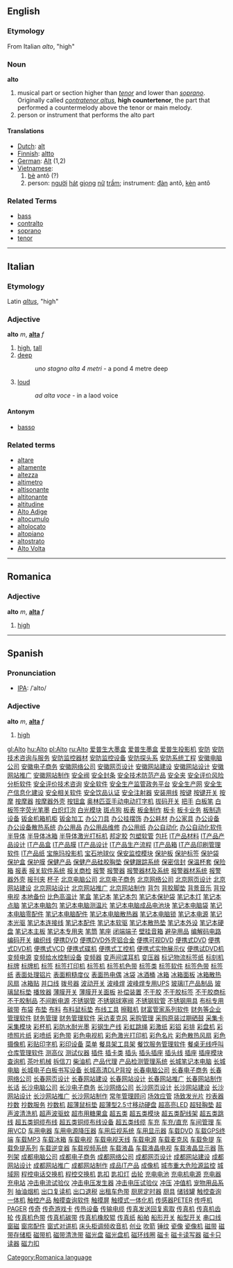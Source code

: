 ==English==
===Etymology===
From Italian ''alto'', "high"
===Noun===
'''alto'''

# musical part or section higher than ''[[tenor]]'' and lower than ''[[soprano]]''.  Originally called ''[[contratenor altus]]'', '''high countertenor''', the part that performed a countermelody above the tenor or main melody.
# person or instrument that performs the alto part

====Translations====
*[[Dutch]]: [[alt]]
*[[Finnish]]: [[altto]]
*[[German]]: [[Alt]] (1,2)
*[[Vietnamese]]:
*#[[bè]] antô (?)
*#person: [[người]] [[hát]] [[giọng]] [[nữ]] [[trầm]]; instrument: [[đàn]] antô, [[kèn]] antô

===Related Terms===
*[[bass]]
*[[contralto]]
*[[soprano]]
*[[tenor]]
----

==Italian==
===Etymology===
Latin ''[[altus]]'', "high"
===Adjective===
'''alto''' ''m'', '''[[alta]]''' ''f''

# [[high]], [[tall]]
# [[deep]]
#: ''uno stagno alta 4 metri'' - a pond 4 metre deep
# [[loud]]
#:''ad alta voce'' - in a laod voice

====Antonym====
*[[basso]]

===Related terms===
*[[altare]]
*[[altamente]]
*[[altezza]]
*[[altimetro]]
*[[altisonante]]
*[[altitonante]]
*[[altitudine]]
*[[Alto Adige]]
*[[altocumulo]]
*[[altolocato]]
*[[altopiano]]
*[[altostrato]]
*[[Alto Volta]]

----

==Romanica==
[[Category:Romanica language]]
===Adjective===
'''alto''' ''m'', '''[[alta]]''' ''f''

# [[high]]
----
==Spanish==
===Pronunciation===
*[[International Phonetic Alphabet|IPA]]: /ˈalto/

===Adjective===
'''alto''' ''m'', '''[[alta#Spanish|alta]]''' ''f''

#[[high]]

[[gl:Alto]]
[[hu:Alto]]
[[pl:Alto]]
[[ru:Alto]]
[http://www.02188888888.com/itcp001/001.htm 爱普生大墨盒]
[http://www.02188888888.com/itcp001/002.htm 爱普生墨盒]
[http://www.02188888888.com/itcp001/003.htm 爱普生投影机]
[http://www.02188888888.com/itcp001/004.htm 安防]
[http://www.02188888888.com/itcp001/005.htm 安防技术咨询与服务]
[http://www.02188888888.com/itcp001/006.htm 安防监控器材]
[http://www.02188888888.com/itcp001/007.htm 安防监控设备]
[http://www.02188888888.com/itcp001/008.htm 安防探头系]
[http://www.02188888888.com/itcp001/009.htm 安防系统工程]
[http://www.02188888888.com/itcp001/010.htm 安徽电脑公司]
[http://www.02188888888.com/itcp001/011.htm 安徽电子商务]
[http://www.02188888888.com/itcp001/012.htm 安徽网络公司]
[http://www.02188888888.com/itcp001/013.htm 安徽网页设计]
[http://www.02188888888.com/itcp001/014.htm 安徽网站建设]
[http://www.02188888888.com/itcp001/015.htm 安徽网站设计]
[http://www.02188888888.com/itcp001/016.htm 安徽网站推广]
[http://www.02188888888.com/itcp001/017.htm 安徽网站制作]
[http://www.02188888888.com/itcp001/018.htm 安全阀]
[http://www.02188888888.com/itcp001/019.htm 安全封条]
[http://www.02188888888.com/itcp001/020.htm 安全技术防范产品]
[http://www.02188888888.com/itcp001/021.htm 安全夹]
[http://www.02188888888.com/itcp001/022.htm 安全评价风险分析软件]
[http://www.02188888888.com/itcp001/023.htm 安全评价技术咨询]
[http://www.02188888888.com/itcp001/024.htm 安全软件]
[http://www.02188888888.com/itcp001/025.htm 安全生产监管政务平台]
[http://www.02188888888.com/itcp001/026.htm 安全生产网]
[http://www.02188888888.com/itcp001/027.htm 安全生产信息化建设]
[http://www.02188888888.com/itcp001/028.htm 安全相关软件]
[http://www.02188888888.com/itcp001/029.htm 安全饮品认证]
[http://www.02188888888.com/itcp001/030.htm 安全注射器]
[http://www.02188888888.com/itcp001/031.htm 安装用线]
[http://www.02188888888.com/itcp001/032.htm 按键]
[http://www.02188888888.com/itcp001/033.htm 按键开关]
[http://www.02188888888.com/itcp001/034.htm 按摩]
[http://www.02188888888.com/itcp001/035.htm 按摩器]
[http://www.02188888888.com/itcp001/036.htm 按摩器外壳]
[http://www.02188888888.com/itcp001/037.htm 按钮盒]
[http://www.02188888888.com/itcp001/038.htm 奥林匹亚手动电动打字机]
[http://www.02188888888.com/itcp001/039.htm 拔码开关]
[http://www.02188888888.com/itcp001/040.htm 把手]
[http://www.02188888888.com/itcp001/041.htm 白板笔]
[http://www.02188888888.com/itcp001/042.htm 白板签字荧光笔墨]
[http://www.02188888888.com/itcp001/043.htm 白炽灯泡]
[http://www.02188888888.com/itcp001/044.htm 白光模块]
[http://www.02188888888.com/itcp001/045.htm 斑点狗]
[http://www.02188888888.com/itcp001/046.htm 板表]
[http://www.02188888888.com/itcp001/047.htm 板金制作]
[http://www.02188888888.com/itcp001/048.htm 板卡]
[http://www.02188888888.com/itcp001/049.htm 板卡业务]
[http://www.02188888888.com/itcp001/050.htm 板制造设备]
[http://www.02188888888.com/itcp001/051.htm 钣金机箱机柜]
[http://www.02188888888.com/itcp001/052.htm 钣金加工]
[http://www.02188888888.com/itcp001/053.htm 办公刀具]
[http://www.02188888888.com/itcp001/054.htm 办公挂摆饰]
[http://www.02188888888.com/itcp001/055.htm 办公耗材]
[http://www.02188888888.com/itcp001/056.htm 办公家具]
[http://www.02188888888.com/itcp001/057.htm 办公设备]
[http://www.02188888888.com/itcp001/058.htm 办公设备散热系统]
[http://www.02188888888.com/itcp001/059.htm 办公用品]
[http://www.02188888888.com/itcp001/060.htm 办公用品维修]
[http://www.02188888888.com/itcp001/061.htm 办公用纸]
[http://www.02188888888.com/itcp001/062.htm 办公自动化]
[http://www.02188888888.com/itcp001/063.htm 办公自动化软件]
[http://www.02188888888.com/itcp001/064.htm 半导体]
[http://www.02188888888.com/itcp001/065.htm 半导体冰箱]
[http://www.02188888888.com/itcp001/066.htm 半导体激光打标机]
[http://www.02188888888.com/itcp001/067.htm 邦定胶]
[http://www.02188888888.com/itcp001/068.htm 包塑软管]
[http://www.02188888888.com/itcp001/069.htm 包托]
[http://www.02188888888.com/itcp001/070.htm IT产品材料]
[http://www.02188888888.com/itcp001/071.htm IT产品产品设计]
[http://www.02188888888.com/itcp001/072.htm IT产品盒]
[http://www.02188888888.com/itcp001/073.htm IT产品膜]
[http://www.02188888888.com/itcp001/074.htm IT产品设计]
[http://www.02188888888.com/itcp001/075.htm IT产品生产流程]
[http://www.02188888888.com/itcp001/076.htm IT产品箱]
[http://www.02188888888.com/itcp001/077.htm IT产品印刷管理软件]
[http://www.02188888888.com/itcp001/078.htm IT产品纸]
[http://www.02188888888.com/itcp001/079.htm 宝施玛投影机]
[http://www.02188888888.com/itcp001/080.htm 宝石地球仪]
[http://www.02188888888.com/itcp001/081.htm 保安监控模块]
[http://www.02188888888.com/itcp001/082.htm 保护板]
[http://www.02188888888.com/itcp001/083.htm 保护标签]
[http://www.02188888888.com/itcp001/084.htm 保护袋]
[http://www.02188888888.com/itcp001/085.htm 保护盒]
[http://www.02188888888.com/itcp001/086.htm 保护膜]
[http://www.02188888888.com/itcp001/087.htm 保健产品]
[http://www.02188888888.com/itcp001/088.htm 保健产品硅胶胸垫]
[http://www.02188888888.com/itcp001/089.htm 保健跟踪系统]
[http://www.02188888888.com/itcp001/090.htm 保密信封]
[http://www.02188888888.com/itcp001/091.htm 保温杯套]
[http://www.02188888888.com/itcp001/092.htm 保险箱]
[http://www.02188888888.com/itcp001/093.htm 报表]
[http://www.02188888888.com/itcp001/094.htm 报关软件系统]
[http://www.02188888888.com/itcp001/095.htm 报关商检]
[http://www.02188888888.com/itcp001/096.htm 报警]
[http://www.02188888888.com/itcp001/097.htm 报警器]
[http://www.02188888888.com/itcp001/098.htm 报警器材及系统]
[http://www.02188888888.com/itcp001/099.htm 报警器材系统]
[http://www.02188888888.com/itcp001/100.htm 报警器外壳]
[http://www.02188888888.com/itcp001/101.htm 报刊夹]
[http://www.02188888888.com/itcp001/102.htm 杯子]
[http://www.02188888888.com/itcp001/103.htm 北京电脑公司]
[http://www.02188888888.com/itcp001/104.htm 北京电子商务]
[http://www.02188888888.com/itcp001/105.htm 北京网络公司]
[http://www.02188888888.com/itcp001/106.htm 北京网页设计]
[http://www.02188888888.com/itcp001/107.htm 北京网站建设]
[http://www.02188888888.com/itcp001/108.htm 北京网站设计]
[http://www.02188888888.com/itcp001/109.htm 北京网站推广]
[http://www.02188888888.com/itcp001/110.htm 北京网站制作]
[http://www.02188888888.com/itcp001/111.htm 背包]
[http://www.02188888888.com/itcp001/112.htm 背胶脚垫]
[http://www.02188888888.com/itcp001/113.htm 背景音乐]
[http://www.02188888888.com/itcp001/114.htm 背投电视]
[http://www.02188888888.com/itcp001/115.htm 本地备份]
[http://www.02188888888.com/itcp001/116.htm 比色高温计]
[http://www.02188888888.com/itcp001/117.htm 笔盒]
[http://www.02188888888.com/itcp001/118.htm 笔记本]
[http://www.02188888888.com/itcp001/119.htm 笔记本包]
[http://www.02188888888.com/itcp001/120.htm 笔记本保护袋]
[http://www.02188888888.com/itcp001/121.htm 笔记本灯]
[http://www.02188888888.com/itcp001/122.htm 笔记本点脑]
[http://www.02188888888.com/itcp001/123.htm 笔记本电脑包]
[http://www.02188888888.com/itcp001/124.htm 笔记本电脑测温片]
[http://www.02188888888.com/itcp001/125.htm 笔记本电脑成品电池块]
[http://www.02188888888.com/itcp001/126.htm 笔记本电脑袋]
[http://www.02188888888.com/itcp001/127.htm 笔记本电脑零配件]
[http://www.02188888888.com/itcp001/128.htm 笔记本电脑配件]
[http://www.02188888888.com/itcp001/129.htm 笔记本电脑散热器]
[http://www.02188888888.com/itcp001/130.htm 笔记本电脑锁]
[http://www.02188888888.com/itcp001/131.htm 笔记本电源]
[http://www.02188888888.com/itcp001/132.htm 笔记本光驱]
[http://www.02188888888.com/itcp001/133.htm 笔记本连接线]
[http://www.02188888888.com/itcp001/134.htm 笔记本配件]
[http://www.02188888888.com/itcp001/135.htm 笔记本软驱]
[http://www.02188888888.com/itcp001/136.htm 笔记本散热垫]
[http://www.02188888888.com/itcp001/137.htm 笔记本外设]
[http://www.02188888888.com/itcp001/138.htm 笔记本硬盘]
[http://www.02188888888.com/itcp001/139.htm 笔记本主板]
[http://www.02188888888.com/itcp001/140.htm 笔记本专用夹]
[http://www.02188888888.com/itcp001/141.htm 笔筒]
[http://www.02188888888.com/itcp001/142.htm 笔座]
[http://www.02188888888.com/itcp001/143.htm 闭端端子]
[http://www.02188888888.com/itcp001/144.htm 壁挂音箱]
[http://www.02188888888.com/itcp001/145.htm 避孕用品]
[http://www.02188888888.com/itcp001/146.htm 编解码电路]
[http://www.02188888888.com/itcp001/147.htm 编码开关]
[http://www.02188888888.com/itcp001/148.htm 编织线]
[http://www.02188888888.com/itcp001/149.htm 便携DVD]
[http://www.02188888888.com/itcp001/150.htm 便携DVD外壳铝合金]
[http://www.02188888888.com/itcp001/151.htm 便携可视DVD]
[http://www.02188888888.com/itcp001/152.htm 便携式DVD]
[http://www.02188888888.com/itcp001/153.htm 便携式DVD机]
[http://www.02188888888.com/itcp001/154.htm 便携式VCD]
[http://www.02188888888.com/itcp001/155.htm 便携式碟机]
[http://www.02188888888.com/itcp001/156.htm 便携式工控机]
[http://www.02188888888.com/itcp001/157.htm 便携式实物展示仪]
[http://www.02188888888.com/itcp001/158.htm 便携试DVD机]
[http://www.02188888888.com/itcp001/159.htm 变频电源]
[http://www.02188888888.com/itcp001/160.htm 变频给水控制设备]
[http://www.02188888888.com/itcp001/161.htm 变频器]
[http://www.02188888888.com/itcp001/162.htm 变声间谍耳机]
[http://www.02188888888.com/itcp001/163.htm 变压器]
[http://www.02188888888.com/itcp001/164.htm 标记物流标签纸]
[http://www.02188888888.com/itcp001/165.htm 标刻机]
[http://www.02188888888.com/itcp001/166.htm 标牌]
[http://www.02188888888.com/itcp001/167.htm 标牌机]
[http://www.02188888888.com/itcp001/168.htm 标签]
[http://www.02188888888.com/itcp001/169.htm 标签打印机]
[http://www.02188888888.com/itcp001/170.htm 标签机]
[http://www.02188888888.com/itcp001/171.htm 标签机色带]
[http://www.02188888888.com/itcp001/172.htm 标签类]
[http://www.02188888888.com/itcp001/173.htm 标签软件]
[http://www.02188888888.com/itcp001/174.htm 标签色带]
[http://www.02188888888.com/itcp001/175.htm 标签纸]
[http://www.02188888888.com/itcp001/176.htm 表面处理铝片]
[http://www.02188888888.com/itcp001/177.htm 表面粗糙度仪]
[http://www.02188888888.com/itcp001/178.htm 表面热电偶]
[http://www.02188888888.com/itcp001/179.htm 冰袋]
[http://www.02188888888.com/itcp001/180.htm 冰酒桶]
[http://www.02188888888.com/itcp001/181.htm 冰箱]
[http://www.02188888888.com/itcp001/182.htm 冰箱面板]
[http://www.02188888888.com/itcp001/183.htm 冰箱散热风扇]
[http://www.02188888888.com/itcp001/184.htm 冰箱贴]
[http://www.02188888888.com/itcp001/185.htm 并口线]
[http://www.02188888888.com/itcp001/186.htm 拨号器]
[http://www.02188888888.com/itcp001/187.htm 波动开关]
[http://www.02188888888.com/itcp001/188.htm 波峰焊]
[http://www.02188888888.com/itcp001/189.htm 波峰焊专用UPS]
[http://www.02188888888.com/itcp001/190.htm 玻璃IT产品制品]
[http://www.02188888888.com/itcp001/191.htm 玻璃鼠标垫]
[http://www.02188888888.com/itcp001/192.htm 播放器]
[http://www.02188888888.com/itcp001/193.htm 薄膜开关]
[http://www.02188888888.com/itcp001/194.htm 薄膜开关面板]
[http://www.02188888888.com/itcp001/195.htm 补偿装置]
[http://www.02188888888.com/itcp001/196.htm 不干胶]
[http://www.02188888888.com/itcp001/197.htm 不干胶标签]
[http://www.02188888888.com/itcp001/198.htm 不干胶商标]
[http://www.02188888888.com/itcp001/199.htm 不干胶制品]
[http://www.02188888888.com/itcp001/200.htm 不间断电源]
[http://www.02188888888.com/itcp001/201.htm 不锈钢管]
[http://www.02188888888.com/itcp001/202.htm 不锈钢球塞阀]
[http://www.02188888888.com/itcp001/203.htm 不锈钢软管]
[http://www.02188888888.com/itcp001/204.htm 不锈钢用具]
[http://www.02188888888.com/itcp001/205.htm 布标专用碳带]
[http://www.02188888888.com/itcp001/206.htm 布袋]
[http://www.02188888888.com/itcp001/207.htm 布垫]
[http://www.02188888888.com/itcp001/208.htm 布料]
[http://www.02188888888.com/itcp001/209.htm 布料鼠标垫]
[http://www.02188888888.com/itcp001/210.htm 布线工具]
[http://www.02188888888.com/itcp001/211.htm 擦鞋机]
[http://www.02188888888.com/itcp001/212.htm 财富管家系列软件]
[http://www.02188888888.com/itcp001/213.htm 财务等企业管理软件]
[http://www.02188888888.com/itcp001/214.htm 财务管理]
[http://www.02188888888.com/itcp001/215.htm 财务管理软件]
[http://www.02188888888.com/itcp001/216.htm 采访麦克风]
[http://www.02188888888.com/itcp001/217.htm 采购管理]
[http://www.02188888888.com/itcp001/218.htm 采购原装过期硒鼓]
[http://www.02188888888.com/itcp001/219.htm 采集卡]
[http://www.02188888888.com/itcp001/220.htm 采集模块]
[http://www.02188888888.com/itcp001/221.htm 彩杯机]
[http://www.02188888888.com/itcp001/222.htm 彩防水耐光墨]
[http://www.02188888888.com/itcp001/223.htm 彩钢生产线]
[http://www.02188888888.com/itcp001/224.htm 彩虹跳绳]
[http://www.02188888888.com/itcp001/225.htm 彩激纸]
[http://www.02188888888.com/itcp001/226.htm 彩铝]
[http://www.02188888888.com/itcp001/227.htm 彩排]
[http://www.02188888888.com/itcp001/228.htm 彩盘机]
[http://www.02188888888.com/itcp001/229.htm 彩喷照片纸]
[http://www.02188888888.com/itcp001/230.htm 彩喷纸]
[http://www.02188888888.com/itcp001/231.htm 彩色带]
[http://www.02188888888.com/itcp001/232.htm 彩色电视机]
[http://www.02188888888.com/itcp001/233.htm 彩色激光打印机]
[http://www.02188888888.com/itcp001/234.htm 彩色名片]
[http://www.02188888888.com/itcp001/235.htm 彩色散热风扇]
[http://www.02188888888.com/itcp001/236.htm 彩色摄像机]
[http://www.02188888888.com/itcp001/237.htm 彩贴印字机]
[http://www.02188888888.com/itcp001/238.htm 彩印设备]
[http://www.02188888888.com/itcp001/239.htm 菜单]
[http://www.02188888888.com/itcp001/240.htm 餐具架工具架]
[http://www.02188888888.com/itcp001/241.htm 餐饮服务管理软件]
[http://www.02188888888.com/itcp001/242.htm 餐桌无线呼叫]
[http://www.02188888888.com/itcp001/243.htm 仓库管理软件]
[http://www.02188888888.com/itcp001/244.htm 测高仪]
[http://www.02188888888.com/itcp001/245.htm 测试仪器]
[http://www.02188888888.com/itcp001/246.htm 插件]
[http://www.02188888888.com/itcp001/247.htm 插卡类]
[http://www.02188888888.com/itcp001/248.htm 插头]
[http://www.02188888888.com/itcp001/249.htm 插头插座]
[http://www.02188888888.com/itcp001/250.htm 插头线]
[http://www.02188888888.com/itcp001/251.htm 插座]
[http://www.02188888888.com/itcp001/252.htm 插座模块]
[http://www.02188888888.com/itcp001/253.htm 查询机]
[http://www.02188888888.com/itcp001/254.htm 茶叶机械]
[http://www.02188888888.com/itcp001/255.htm 拆信刀]
[http://www.02188888888.com/itcp001/256.htm 柴油机]
[http://www.02188888888.com/itcp001/257.htm 产品代理]
[http://www.02188888888.com/itcp001/258.htm 产品检测管理系统]
[http://www.02188888888.com/itcp001/259.htm 长城笔记本电脑]
[http://www.02188888888.com/itcp001/260.htm 长城电脑]
[http://www.02188888888.com/itcp001/261.htm 长城电子白板书写设备]
[http://www.02188888888.com/itcp001/262.htm 长城高清DLP背投]
[http://www.02188888888.com/itcp001/263.htm 长春电脑公司]
[http://www.02188888888.com/itcp001/264.htm 长春电子商务]
[http://www.02188888888.com/itcp001/265.htm 长春网络公司]
[http://www.02188888888.com/itcp001/266.htm 长春网页设计]
[http://www.02188888888.com/itcp001/267.htm 长春网站建设]
[http://www.02188888888.com/itcp001/268.htm 长春网站设计]
[http://www.02188888888.com/itcp001/269.htm 长春网站推广]
[http://www.02188888888.com/itcp001/270.htm 长春网站制作]
[http://www.02188888888.com/itcp001/271.htm 长话]
[http://www.02188888888.com/itcp001/272.htm 长沙电脑公司]
[http://www.02188888888.com/itcp001/273.htm 长沙电子商务]
[http://www.02188888888.com/itcp001/274.htm 长沙网络公司]
[http://www.02188888888.com/itcp001/275.htm 长沙网页设计]
[http://www.02188888888.com/itcp001/276.htm 长沙网站建设]
[http://www.02188888888.com/itcp001/277.htm 长沙网站设计]
[http://www.02188888888.com/itcp001/278.htm 长沙网站推广]
[http://www.02188888888.com/itcp001/279.htm 长沙网站制作]
[http://www.02188888888.com/itcp001/280.htm 常年管理顾问]
[http://www.02188888888.com/itcp001/281.htm 场效应管]
[http://www.02188888888.com/itcp001/282.htm 场致发光片]
[http://www.02188888888.com/itcp001/283.htm 抄表器]
[http://www.02188888888.com/itcp001/284.htm 抄数]
[http://www.02188888888.com/itcp001/285.htm 抄数服务]
[http://www.02188888888.com/itcp001/286.htm 抄数机]
[http://www.02188888888.com/itcp001/287.htm 超薄鼠标垫]
[http://www.02188888888.com/itcp001/288.htm 超薄型2.5寸移动硬盘]
[http://www.02188888888.com/itcp001/289.htm 超高亮LED]
[http://www.02188888888.com/itcp001/290.htm 超轻胸垫]
[http://www.02188888888.com/itcp001/291.htm 超声波清洗机]
[http://www.02188888888.com/itcp001/292.htm 超声波驱蚊]
[http://www.02188888888.com/itcp001/293.htm 超市用糖果盒]
[http://www.02188888888.com/itcp001/294.htm 超五类]
[http://www.02188888888.com/itcp001/295.htm 超五类模块]
[http://www.02188888888.com/itcp001/296.htm 超五类配线架]
[http://www.02188888888.com/itcp001/297.htm 超五类跳线]
[http://www.02188888888.com/itcp001/298.htm 超五类铜缆布线]
[http://www.02188888888.com/itcp001/299.htm 超五类铜缆布线设备]
[http://www.02188888888.com/itcp001/300.htm 超五类线缆]
[http://www.02188888888.com/itcp001/301.htm 车充]
[http://www.02188888888.com/itcp001/302.htm 车充/直充]
[http://www.02188888888.com/itcp001/303.htm 车间管理]
[http://www.02188888888.com/itcp001/304.htm 车用VCD]
[http://www.02188888888.com/itcp001/305.htm 车用电器]
[http://www.02188888888.com/itcp001/306.htm 车用电源降压器]
[http://www.02188888888.com/itcp001/307.htm 车用后视系统]
[http://www.02188888888.com/itcp001/308.htm 车用显示器]
[http://www.02188888888.com/itcp001/309.htm 车载DVD]
[http://www.02188888888.com/itcp001/310.htm 车载GPS终端]
[http://www.02188888888.com/itcp001/311.htm 车载MP3]
[http://www.02188888888.com/itcp001/312.htm 车载冰箱]
[http://www.02188888888.com/itcp001/313.htm 车载电视]
[http://www.02188888888.com/itcp001/314.htm 车载电视天线]
[http://www.02188888888.com/itcp001/315.htm 车载电源]
[http://www.02188888888.com/itcp001/316.htm 车载麦克风]
[http://www.02188888888.com/itcp001/317.htm 车载免提]
[http://www.02188888888.com/itcp001/318.htm 车载免提系列]
[http://www.02188888888.com/itcp001/319.htm 车载逆变器]
[http://www.02188888888.com/itcp001/320.htm 车载视频系统]
[http://www.02188888888.com/itcp001/321.htm 车载液晶]
[http://www.02188888888.com/itcp001/322.htm 车载液晶电视]
[http://www.02188888888.com/itcp001/323.htm 车载液晶显示器]
[http://www.02188888888.com/itcp001/324.htm 陈列架]
[http://www.02188888888.com/itcp001/325.htm 成都电脑公司]
[http://www.02188888888.com/itcp001/326.htm 成都电子商务]
[http://www.02188888888.com/itcp001/327.htm 成都网络公司]
[http://www.02188888888.com/itcp001/328.htm 成都网页设计]
[http://www.02188888888.com/itcp001/329.htm 成都网站建设]
[http://www.02188888888.com/itcp001/330.htm 成都网站设计]
[http://www.02188888888.com/itcp001/331.htm 成都网站推广]
[http://www.02188888888.com/itcp001/332.htm 成都网站制作]
[http://www.02188888888.com/itcp001/333.htm 成品IT产品]
[http://www.02188888888.com/itcp001/334.htm 成像机]
[http://www.02188888888.com/itcp001/335.htm 城市重大危险源监控]
[http://www.02188888888.com/itcp001/336.htm 城域网]
[http://www.02188888888.com/itcp001/337.htm 程控电话交换机]
[http://www.02188888888.com/itcp001/338.htm 程控交换机]
[http://www.02188888888.com/itcp001/339.htm 匙扣]
[http://www.02188888888.com/itcp001/340.htm 匙扣灯]
[http://www.02188888888.com/itcp001/341.htm 齿轮]
[http://www.02188888888.com/itcp001/342.htm 充电电池]
[http://www.02188888888.com/itcp001/343.htm 充电机电源]
[http://www.02188888888.com/itcp001/344.htm 充电器]
[http://www.02188888888.com/itcp001/345.htm 充电站]
[http://www.02188888888.com/itcp001/346.htm 冲击电流试验仪]
[http://www.02188888888.com/itcp001/347.htm 冲击电压发生器]
[http://www.02188888888.com/itcp001/348.htm 冲击电压试验仪]
[http://www.02188888888.com/itcp001/349.htm 冲压]
[http://www.02188888888.com/itcp001/350.htm 冲值机]
[http://www.02188888888.com/itcp001/351.htm 宠物用品系列]
[http://www.02188888888.com/itcp001/352.htm 抽油烟机]
[http://www.02188888888.com/itcp001/353.htm 出口复读机]
[http://www.02188888888.com/itcp001/354.htm 出口退税]
[http://www.02188888888.com/itcp001/355.htm 出租车色带]
[http://www.02188888888.com/itcp001/356.htm 厨房定时器]
[http://www.02188888888.com/itcp001/357.htm 厨具]
[http://www.02188888888.com/itcp001/358.htm 储钱罐]
[http://www.02188888888.com/itcp001/359.htm 触控查询一体机]
[http://www.02188888888.com/itcp001/360.htm 触控产品]
[http://www.02188888888.com/itcp001/361.htm 触摸查询软件]
[http://www.02188888888.com/itcp001/362.htm 触摸屏]
[http://www.02188888888.com/itcp001/363.htm 触摸式一体化机]
[http://www.02188888888.com/itcp001/364.htm 传感器PETER]
[http://www.02188888888.com/itcp001/365.htm 传呼机PAGER]
[http://www.02188888888.com/itcp001/366.htm 传奇]
[http://www.02188888888.com/itcp001/367.htm 传奇游戏卡]
[http://www.02188888888.com/itcp001/368.htm 传热设备]
[http://www.02188888888.com/itcp001/369.htm 传输电缆]
[http://www.02188888888.com/itcp001/370.htm 传真发送回复索取]
[http://www.02188888888.com/itcp001/371.htm 传真机]
[http://www.02188888888.com/itcp001/372.htm 传真机齿轮]
[http://www.02188888888.com/itcp001/373.htm 传真机色带]
[http://www.02188888888.com/itcp001/374.htm 传真机碳带]
[http://www.02188888888.com/itcp001/375.htm 传真机橡胶辊]
[http://www.02188888888.com/itcp001/376.htm 传真纸]
[http://www.02188888888.com/itcp001/377.htm 船舶]
[http://www.02188888888.com/itcp001/378.htm 船形开关]
[http://www.02188888888.com/itcp001/379.htm 船型开关]
[http://www.02188888888.com/itcp001/380.htm 串口线]
[http://www.02188888888.com/itcp001/381.htm 窗磁]
[http://www.02188888888.com/itcp001/382.htm 窗帘配件]
[http://www.02188888888.com/itcp001/383.htm 窗式对讲机]
[http://www.02188888888.com/itcp001/384.htm 床头柜调频收音机]
[http://www.02188888888.com/itcp001/385.htm 创业]
[http://www.02188888888.com/itcp001/386.htm 吹箭]
[http://www.02188888888.com/itcp001/387.htm 锤纹]
[http://www.02188888888.com/itcp001/388.htm 瓷像]
[http://www.02188888888.com/itcp001/389.htm 瓷像机]
[http://www.02188888888.com/itcp001/390.htm 磁带]
[http://www.02188888888.com/itcp001/391.htm 磁带存储柜]
[http://www.02188888888.com/itcp001/392.htm 磁带机]
[http://www.02188888888.com/itcp001/393.htm 磁带清洗带]
[http://www.02188888888.com/itcp001/394.htm 磁光盘]
[http://www.02188888888.com/itcp001/395.htm 磁光盘机]
[http://www.02188888888.com/itcp001/396.htm 磁环线圈]
[http://www.02188888888.com/itcp001/397.htm 磁卡]
[http://www.02188888888.com/itcp001/398.htm 磁卡读写器]
[http://www.02188888888.com/itcp001/399.htm 磁卡只读器]
[http://www.02188888888.com/itcp001/400.htm 磁力扣]